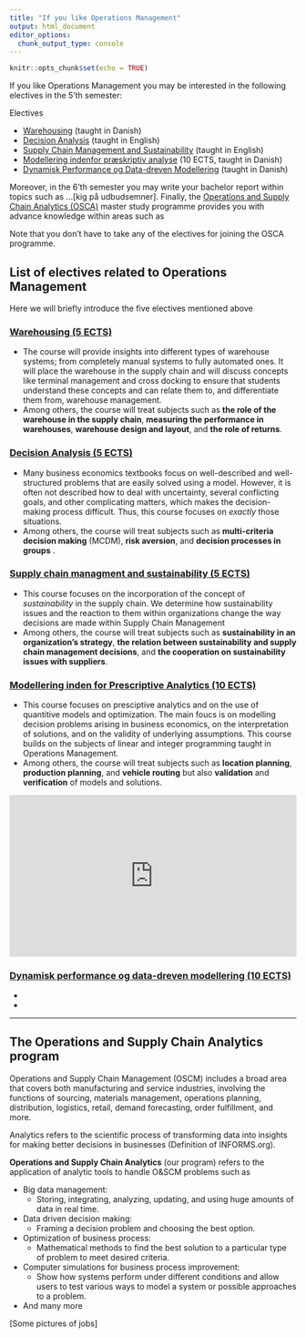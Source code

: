 ```yaml
---
title: "If you like Operations Management"
output: html_document
editor_options: 
  chunk_output_type: console
---
```


```r
knitr::opts_chunk$set(echo = TRUE)
```

If you like Operations Management you may be interested in the following electives in the 5'th semester:

Electives

  * [Warehousing](#warehousing) (taught in Danish)
  * [Decision Analysis](#decisionanalysis) (taught in English)
  * [Supply Chain Management and Sustainability](#scmSustain) (taught in English)
  * [Modellering indenfor præskriptiv analyse](#mipa) (10 ECTS, taught in Danish)
  * [Dynamisk Performance og Data-dreven Modellering](#dynPerform) (taught in Danish)

Moreover, in the 6'th semester you may write your bachelor report within topics such as ...[kig på udbudsemner]. Finally, the [Operations and Supply Chain Analytics (OSCA)](#OSCA) master study programme provides you with advance knowledge within areas such as  

Note that you don't have to take any of the electives for joining the OSCA programme.


## List of electives related to Operations Management

Here we will briefly introduce the five electives mentioned above

### [Warehousing (5 ECTS)](https://kursuskatalog.au.dk/) {#warehousing}
* The course will provide insights into different types of warehouse systems; from completely manual systems to fully automated ones. It will place the warehouse in the supply chain and will discuss concepts like terminal management and cross docking to ensure that students understand these concepts and can relate them to, and differentiate them from, warehouse management. 
* Among others, the course will treat subjects such as **the role of the warehouse in the supply chain**, **measuring the performance in warehouses**, **warehouse design and layout**, and **the role of returns**.

### [Decision Analysis (5 ECTS)](https://kursuskatalog.au.dk/da/course/108477/Decision-Analysis){#decisionanlysis}
* Many business economics textbooks focus on well-described and well-structured problems that are easily solved using a model. However, it is often not described how to deal with uncertainty, several conflicting goals, and other complicating matters, which makes the decision-making process difficult. Thus, this course focuses on *exactly* those situations.
* Among others, the course will treat subjects such as **multi-criteria decision making** (MCDM), **risk aversion**, and **decision processes in groups** .


### [Supply chain managment and sustainability (5 ECTS)](https://kursuskatalog.au.dk/da/course/106066/Supply-Chain-Management-and-Sustainability){#scmSustain}
* This course focuses on the incorporation of the concept of *sustainability* in the supply chain. We determine how sustainability issues and the reaction to them within organizations change the way decisions are made within Supply Chain Management
* Among others, the course will treat subjects such as **sustainability in an organization's strategy**, **the relation between sustainability and supply chain management decisions**, and **the cooperation on sustainability issues with suppliers**.


### [Modellering inden for Prescriptive Analytics (10 ECTS)](https://kursuskatalog.au.dk/da/course/106051/Modellering-inden-for-prescriptive-analytics){#mipa}
* This course focuses on presciptive analytics and on the use of quantitive models and optimization. The main foucs is on modelling decision problems arising in business economics, on the interpretation of solutions, and on the validity of underlying assumptions. This course builds on the subjects of linear and integer programming taught in Operations Management.
* Among others, the course will treat subjects such as **location planning**, **production planning**, and **vehicle routing** but also **validation** and **verification** of models and solutions. 

<div style="position: relative; padding-bottom: 56.25%; height: 0;"><iframe src="https://www.loom.com/embed/2f1a9f5a9f614b5481e57313621c8252" frameborder="0" webkitallowfullscreen mozallowfullscreen allowfullscreen style="position: absolute; top: 0; left: 0; width: 100%; height: 100%;"></iframe></div>



### [Dynamisk performance og data-dreven modellering (10 ECTS)](https://kursuskatalog.au.dk/da/course/102350/Dynamisk-performance-og-data-dreven-modellering) {#dynPerform}
* 
*


****

## The Operations and Supply Chain Analytics program {#OSCA}

Operations and Supply Chain Management (OSCM) includes a broad area that covers both manufacturing and service industries, involving the functions of sourcing, materials management, operations planning, distribution, logistics, retail, demand forecasting,
order fulfillment, and more.


Analytics refers to the scientific process of transforming data into insights for making better decisions in businesses (Definition of INFORMS.org). 

**Operations and Supply Chain Analytics** (our program) refers to the application of analytic tools to handle O&SCM problems such as

* Big data management:
    * Storing, integrating, analyzing, updating, and using huge amounts of data in real time.
* Data driven decision making:
    * Framing a decision problem and choosing the best option.
* Optimization of business process:
    * Mathematical methods to find the best solution to a particular type of problem to meet desired criteria. 
* Computer simulations for business process improvement:
    * Show how systems perform under different conditions and allow users to test various ways to model a system or possible approaches to a problem.
* And many more

[Some pictures of jobs]
